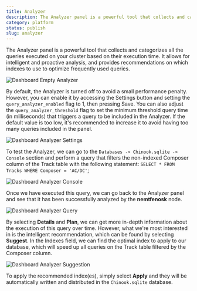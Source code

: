 ```yaml
---
title: Analyzer
description: The Analyzer panel is a powerful tool that collects and categorizes all the queries executed on your cluster based on their execution time.
category: platform
status: publish
slug: analyzer
---
```


The Analyzer panel is a powerful tool that collects and categorizes all the queries executed on your cluster based on their execution time. It allows for intelligent and proactive analysis, and provides recommendations on which indexes to use to optimize frequently used queries.

![Dashboard Empty Analyzer](@docs-website-assets/introduction/dashboard_analyzer_empty.png)

By default, the Analyzer is turned off to avoid a small performance penalty. However, you can enable it by accessing the Settings button and setting the `query_analyzer_enabled` flag to 1, then pressing Save. You can also adjust the `query_analyzer_threshold` flag to set the minimum threshold query time (in milliseconds) that triggers a query to be included in the Analyzer. If the default value is too low, it's recommended to increase it to avoid having too many queries included in the panel.

![Dashboard Analyzer Settings](@docs-website-assets/introduction/dashboard_analyzer_settings.png)

To test the Analyzer, we can go to the `Databases -> Chinook.sqlite -> Console` section and perform a query that filters the non-indexed Composer column of the Track table with the following statement: `SELECT * FROM Tracks WHERE Composer = 'AC/DC'`;

![Dashboard Analyzer Console](@docs-website-assets/introduction/dashboard_analyzer_console.png)

Once we have executed this query, we can go back to the Analyzer panel and see that it has been successfully analyzed by the **nemtfenosk** node. 

![Dashboard Analyzer Query](@docs-website-assets/introduction/dashboard_analyzer_query.png)

By selecting **Details** and **Plan**, we can get more in-depth information about the execution of this query over time. However, what we're most interested in is the intelligent recommendation, which can be found by selecting **Suggest**. In the Indexes field, we can find the optimal index to apply to our database, which will speed up all queries on the Track table filtered by the Composer column.

![Dashboard Analyzer Suggestion](@docs-website-assets/introduction/dashboard_analyzer_suggest.png)

To apply the recommended index(es), simply select **Apply** and they will be automatically written and distributed in the `Chinook.sqlite` database.
